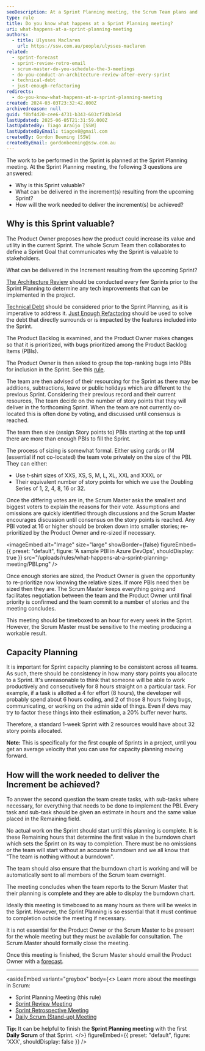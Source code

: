 ```yaml
---
seoDescription: At a Sprint Planning meeting, the Scrum Team plans and prioritizes work to be done during the upcoming sprint, answering questions about why the sprint is valuable, what can be delivered, and how the work will be achieved.
type: rule
title: Do you know what happens at a Sprint Planning meeting?
uri: what-happens-at-a-sprint-planning-meeting
authors:
  - title: Ulysses Maclaren
    url: https://ssw.com.au/people/ulysses-maclaren
related:
  - sprint-forecast
  - sprint-review-retro-email
  - scrum-master-do-you-schedule-the-3-meetings
  - do-you-conduct-an-architecture-review-after-every-sprint
  - technical-debt
  - just-enough-refactoring
redirects:
  - do-you-know-what-happens-at-a-sprint-planning-meeting
created: 2024-03-03T23:32:42.000Z
archivedreason: null
guid: f0bf4d20-cee6-4731-b343-603cf7db3e5d
lastUpdated: 2025-06-05T21:31:59.000Z
lastUpdatedBy: Tiago Araújo [SSW]
lastUpdatedByEmail: tiagov8@gmail.com
createdBy: Gordon Beeming [SSW]
createdByEmail: gordonbeeming@ssw.com.au
---
```


The work to be performed in the Sprint is planned at the Sprint Planning meeting. At the Sprint Planning meeting, the following 3 questions are answered:

* Why is this Sprint valuable?
* What can be delivered in the increment(s) resulting from the upcoming Sprint?
* How will the work needed to deliver the increment(s) be achieved?
## Why is this Sprint valuable?

The Product Owner proposes how the product could increase its value and utility in the current Sprint. The whole Scrum Team then collaborates to define a Sprint Goal that communicates why the Sprint is valuable to stakeholders.

What can be delivered in the Increment resulting from the upcoming Sprint?

[The Architecture Review](/do-you-conduct-an-architecture-review-after-every-sprint) should be conducted every few Sprints prior to the Sprint Planning to determine any tech improvements that can be implemented in the project.

[Technical Debt](/technical-debt) should be considered prior to the Sprint Planning, as it is imperative to address it. [Just Enough Refactoring](/just-enough-refactoring) should be used to solve the debt that directly surrounds or is impacted by the features included into the Sprint.

The Product Backlog is examined, and the Product Owner makes changes so that it is prioritized, with bugs prioritized among the Product Backlog Items (PBIs).

The Product Owner is then asked to group the top-ranking bugs into PBIs for inclusion in the Sprint. See this [rule](/bugs-do-you-know-how-to-handle-bugs-on-the-product-backlog).

The team are then advised of their resourcing for the Sprint as there may be additions, subtractions, leave or public holidays which are different to the previous Sprint. Considering their previous record and their current resources, The team decide on the number of story points that they will deliver in the forthcoming Sprint. When the team are not currently co-located this is often done by voting, and discussed until consensus is reached.

The team then size (assign Story points to) PBIs starting at the top until there are more than enough PBIs to fill the Sprint.

The process of sizing is somewhat formal. Either using cards or IM (essential if not co-located) the team vote privately on the size of the PBI. They can either:

* Use t-shirt sizes of XXS, XS, S, M, L, XL, XXL and XXXL or
* Their equivalent number of story points for which we use the Doubling Series of 1, 2, 4, 8, 16 or 32.

Once the differing votes are in, the Scrum Master asks the smallest and biggest voters to explain the reasons for their vote. Assumptions and omissions are quickly identified through discussions and the Scrum Master encourages discussion until consensus on the story points is reached. Any PBI voted at 16 or higher should be broken down into smaller stories; re-prioritized by the Product Owner and re-sized if necessary.


<imageEmbed
  alt="Image"
  size="large"
  showBorder={false}
  figureEmbed={{
    preset: "default",
    figure: 'A sample PBI in Azure DevOps',
    shouldDisplay: true
  }}
  src="/uploads/rules/what-happens-at-a-sprint-planning-meeting/PBI.png"
/>

Once enough stories are sized, the Product Owner is given the opportunity to re-prioritize now knowing the relative sizes. If more PBIs need then be sized then they are. The Scrum Master keeps everything going and facilitates negotiation between the team and the Product Owner until final priority is confirmed and the team commit to a number of stories and the meeting concludes.

This meeting should be timeboxed to an hour for every week in the Sprint. However, the Scrum Master must be sensitive to the meeting producing a workable result.

## Capacity Planning

It is important for Sprint capacity planning to be consistent across all teams. As such, there should be consistency in how many story points you allocate to a Sprint. It's unreasonable to think that someone will be able to work productively and consecutively for 8 hours straight on a particular task. For example, if a task is allotted a 4 for effort (8 hours), the developer will probably spend about 6 hours coding, and 2 of those 8 hours fixing bugs, communicating, or working on the admin side of things. Even if devs may try to factor these things into their estimation, a 20% buffer never hurts.

Therefore, a standard 1-week Sprint with 2 resources would have about 32 story points allocated.

**Note:** This is specifically for the first couple of Sprints in a project, until you get an average velocity that you can use for capacity planning moving forward.

## How will the work needed to deliver the Increment be achieved?

To answer the second question the team create tasks, with sub-tasks where necessary, for everything that needs to be done to implement the PBI. Every task and sub-task should be given an estimate in hours and the same value placed in the Remaining field.

No actual work on the Sprint should start until this planning is complete. It is these Remaining hours that determine the first value in the burndown chart which sets the Sprint on its way to completion. There must be no omissions or the team will start without an accurate burndown and we all know that "The team is nothing without a burndown".

The team should also ensure that the burndown chart is working and will be automatically sent to all members of the Scrum team overnight.

The meeting concludes when the team reports to the Scrum Master that their planning is complete and they are able to display the burndown chart.

Ideally this meeting is timeboxed to as many hours as there will be weeks in the Sprint. However, the Sprint Planning is so essential that it must continue to completion outside the meeting if necessary.

It is not essential for the Product Owner or the Scrum Master to be present for the whole meeting but they must be available for consultation. The Scrum Master should formally close the meeting.

Once this meeting is finished, the Scrum Master should email the Product Owner with a [forecast](/sprint-forecast).

---

<asideEmbed
  variant="greybox"
  body={<>
    Learn more about the meetings in Scrum:

* Sprint Planning Meeting (this rule)
* [Sprint Review Meeting](/what-happens-at-a-sprint-review-meeting "Sprint Review Meeting")
* [Sprint Retrospective Meeting](/what-happens-at-a-sprint-retrospective-meeting "Sprint Retrospective Meeting")
* [Daily Scrum (Stand-up) Meeting](/methodology-daily-scrums "Daily Scrum Meeting")

**Tip:** It can be helpful to finish the **Sprint Planning meeting** with the first **Daily Scrum** of that Sprint.
  </>}
  figureEmbed={{
    preset: "default",
    figure: 'XXX',
    shouldDisplay: false
  }}
/>
